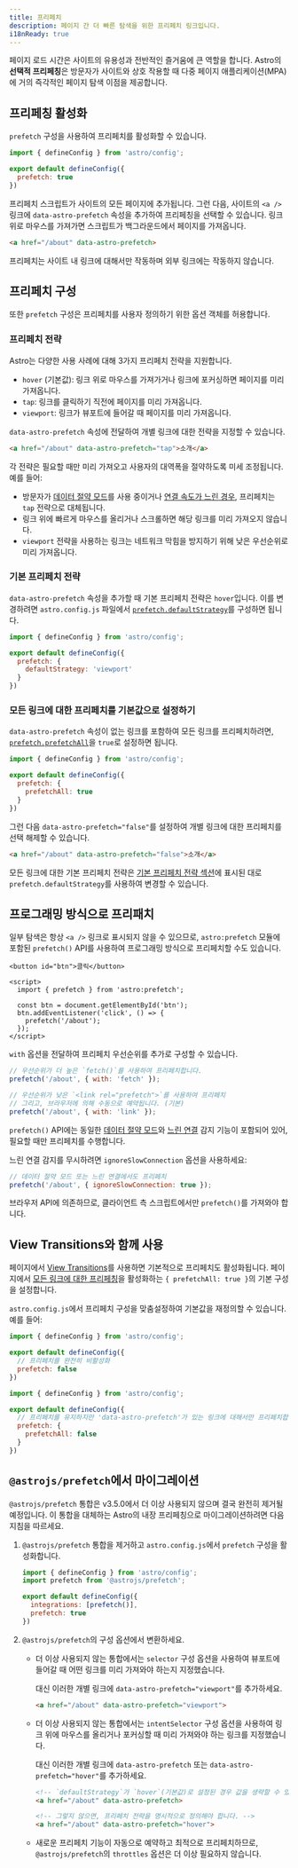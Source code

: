```yaml
---
title: 프리페치
description: 페이지 간 더 빠른 탐색을 위한 프리페치 링크입니다.
i18nReady: true
---
```


페이지 로드 시간은 사이트의 유용성과 전반적인 즐거움에 큰 역할을 합니다. Astro의 **선택적 프리페칭**은 방문자가 사이트와 상호 작용할 때 다중 페이지 애플리케이션(MPA)에 거의 즉각적인 페이지 탐색 이점을 제공합니다.

## 프리페칭 활성화

`prefetch` 구성을 사용하여 프리페치를 활성화할 수 있습니다.

```js title="astro.config.js" ins={4}
import { defineConfig } from 'astro/config';

export default defineConfig({
  prefetch: true
})
```

프리페치 스크립트가 사이트의 모든 페이지에 추가됩니다. 그런 다음, 사이트의 `<a />` 링크에 `data-astro-prefetch` 속성을 추가하여 프리페칭을 선택할 수 있습니다. 링크 위로 마우스를 가져가면 스크립트가 백그라운드에서 페이지를 가져옵니다.

```html
<a href="/about" data-astro-prefetch>
```

프리페치는 사이트 내 링크에 대해서만 작동하며 외부 링크에는 작동하지 않습니다.

## 프리페치 구성

또한 `prefetch` 구성은 프리페치를 사용자 정의하기 위한 옵션 객체를 허용합니다.

### 프리페치 전략

Astro는 다양한 사용 사례에 대해 3가지 프리페치 전략을 지원합니다.

- `hover` (기본값): 링크 위로 마우스를 가져가거나 링크에 포커싱하면 페이지를 미리 가져옵니다.
- `tap`: 링크를 클릭하기 직전에 페이지를 미리 가져옵니다.
- `viewport`: 링크가 뷰포트에 들어갈 때 페이지를 미리 가져옵니다.

`data-astro-prefetch` 속성에 전달하여 개별 링크에 대한 전략을 지정할 수 있습니다.

```html
<a href="/about" data-astro-prefetch="tap">소개</a>
```

각 전략은 필요할 때만 미리 가져오고 사용자의 대역폭을 절약하도록 미세 조정됩니다. 예를 들어:

- 방문자가 [데이터 절약 모드](https://developer.mozilla.org/en-US/docs/Web/API/NetworkInformation/saveData)를 사용 중이거나 [연결 속도가 느린 경우](https://developer.mozilla.org/en-US/docs/Web/API/NetworkInformation/effectiveType), 프리페치는 `tap` 전략으로 대체됩니다.
- 링크 위에 빠르게 마우스를 올리거나 스크롤하면 해당 링크를 미리 가져오지 않습니다.
- `viewport` 전략을 사용하는 링크는 네트워크 막힘을 방지하기 위해 낮은 우선순위로 미리 가져옵니다.

### 기본 프리페치 전략

`data-astro-prefetch` 속성을 추가할 때 기본 프리페치 전략은 `hover`입니다. 이를 변경하려면 `astro.config.js` 파일에서 [`prefetch.defaultStrategy`](/ko/reference/configuration-reference/#prefetchdefaultstrategy)를 구성하면 됩니다.

```js title="astro.config.js" ins={4-6}
import { defineConfig } from 'astro/config';

export default defineConfig({
  prefetch: {
    defaultStrategy: 'viewport'
  }
})
```

### 모든 링크에 대한 프리페치를 기본값으로 설정하기

`data-astro-prefetch` 속성이 없는 링크를 포함하여 모든 링크를 프리페치하려면, [`prefetch.prefetchAll`](/ko/reference/configuration-reference/#prefetchprefetchall)을 `true`로 설정하면 됩니다.

```js title="astro.config.js" ins={4-6}
import { defineConfig } from 'astro/config';

export default defineConfig({
  prefetch: {
    prefetchAll: true
  }
})
```

그런 다음 `data-astro-prefetch="false"`를 설정하여 개별 링크에 대한 프리페치를 선택 해제할 수 있습니다.

```html
<a href="/about" data-astro-prefetch="false">소개</a>
```

모든 링크에 대한 기본 프리페치 전략은 [기본 프리페치 전략 섹션](#기본-프리페치-전략)에 표시된 대로 `prefetch.defaultStrategy`를 사용하여 변경할 수 있습니다.

## 프로그래밍 방식으로 프리패치

일부 탐색은 항상 `<a />` 링크로 표시되지 않을 수 있으므로, `astro:prefetch` 모듈에 포함된 `prefetch()` API를 사용하여 프로그래밍 방식으로 프리페치할 수도 있습니다.

```astro
<button id="btn">클릭</button>

<script>
  import { prefetch } from 'astro:prefetch';

  const btn = document.getElementById('btn');
  btn.addEventListener('click', () => {
    prefetch('/about');
  });
</script>
```

`with` 옵션을 전달하여 프리페치 우선순위를 추가로 구성할 수 있습니다.

```js
// 우선순위가 더 높은 `fetch()`를 사용하여 프리페치합니다.
prefetch('/about', { with: 'fetch' });

// 우선순위가 낮은 `<link rel="prefetch">`를 사용하여 프리페치
// 그리고, 브라우저에 의해 수동으로 예약됩니다. (기본)
prefetch('/about', { with: 'link' });
```

`prefetch()` API에는 동일한 [데이터 절약 모드](https://developer.mozilla.org/en-US/docs/Web/API/NetworkInformation/saveData)와 [느린 연결](https://developer.mozilla.org/en-US/docs/Web/API/NetworkInformation/effectiveType) 감지 기능이 포함되어 있어, 필요할 때만 프리페치를 수행합니다.

느린 연결 감지를 무시하려면 `ignoreSlowConnection` 옵션을 사용하세요:

```js
// 데이터 절약 모드 또는 느린 연결에서도 프리페치
prefetch('/about', { ignoreSlowConnection: true });
```

브라우저 API에 의존하므로, 클라이언트 측 스크립트에서만 `prefetch()`를 가져와야 합니다.

## View Transitions와 함께 사용

페이지에서 [View Transitions](/ko/guides/view-transitions/)를 사용하면 기본적으로 프리페치도 활성화됩니다. 페이지에서 [모든 링크에 대한 프리페칭](#모든-링크에-대한-프리페치를-기본값으로-설정하기)을 활성화하는 `{ prefetchAll: true }`의 기본 구성을 설정합니다.

`astro.config.js`에서 프리페치 구성을 맞춤설정하여 기본값을 재정의할 수 있습니다. 예를 들어:
  
```js title="astro.config.js"
import { defineConfig } from 'astro/config';

export default defineConfig({
  // 프리페치를 완전히 비활성화
  prefetch: false
})
```

```js title="astro.config.js"
import { defineConfig } from 'astro/config';

export default defineConfig({
  // 프리페치를 유지하지만 'data-astro-prefetch'가 있는 링크에 대해서만 프리페치합니다.
  prefetch: {
    prefetchAll: false
  }
})
```

## `@astrojs/prefetch`에서 마이그레이션

`@astrojs/prefetch` 통합은 v3.5.0에서 더 이상 사용되지 않으며 결국 완전히 제거될 예정입니다. 이 통합을 대체하는 Astro의 내장 프리페칭으로 마이그레이션하려면 다음 지침을 따르세요.

1. `@astrojs/prefetch` 통합을 제거하고 `astro.config.js`에서 `prefetch` 구성을 활성화합니다.

    ```js title="astro.config.js" ins={6} del={2,5}
    import { defineConfig } from 'astro/config';
    import prefetch from '@astrojs/prefetch';

    export default defineConfig({
      integrations: [prefetch()],
      prefetch: true
    })
    ```

2. `@astrojs/prefetch`의 구성 옵션에서 변환하세요.

    - 더 이상 사용되지 않는 통합에서는 `selector` 구성 옵션을 사용하여 뷰포트에 들어갈 때 어떤 링크를 미리 가져와야 하는지 지정했습니다.
    
      대신 이러한 개별 링크에 `data-astro-prefetch="viewport"`를 추가하세요.

      ```html
      <a href="/about" data-astro-prefetch="viewport">
      ```

    - 더 이상 사용되지 않는 통합에서는 `intentSelector` 구성 옵션을 사용하여 링크 위에 마우스를 올리거나 포커싱할 때 미리 가져와야 하는 링크를 지정했습니다.
    
      대신 이러한 개별 링크에 `data-astro-prefetch` 또는 `data-astro-prefetch="hover"`를 추가하세요.

      ```html
      <!-- `defaultStrategy`가 `hover`(기본값)로 설정된 경우 값을 생략할 수 있습니다. -->
      <a href="/about" data-astro-prefetch>

      <!-- 그렇지 않으면, 프리페치 전략을 명시적으로 정의해야 합니다. -->
      <a href="/about" data-astro-prefetch="hover">
      ```

    - 새로운 프리페치 기능이 자동으로 예약하고 최적으로 프리페치하므로, `@astrojs/prefetch`의 `throttles` 옵션은 더 이상 필요하지 않습니다.
